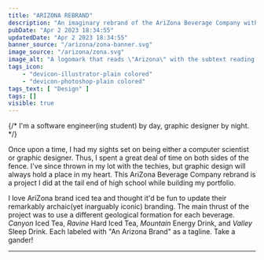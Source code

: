 ```yaml
---
title: "ARIZONA REBRAND"
description: "An imaginary rebrand of the AriZona Beverage Company with a special focus on geological formations."
pubDate: "Apr 2 2023 18:34:55"
updatedDate: "Apr 2 2023 18:34:55"
banner_source: "/arizona/zona-banner.svg"
image_source: "/arizona/zona.svg"
image_alt: "A logomark that reads \"Arizona\" with the subtext reading \"beverage company\"."
tags_icon:
    - "devicon-illustrator-plain colored"
    - "devicon-photoshop-plain colored"
tags_text: [ "Design" ]
tags: []
visible: true
---
```


{/* I'm a software engineer(ing student) by day, graphic designer by night.  */}

Once upon a time, I had my sights set on being either a computer scientist or graphic designer. Thus, I spent a great deal of time on both sides of the fence. I've since thrown in my lot with the techies, but graphic design will always hold a place in my heart. This AriZona Beverage Company rebrand is a project I did at the tail end of high school while building my portfolio. 

I love AriZona brand iced tea and thought it'd be fun to update their remarkably archaic(yet inarguably iconic) branding. The main thrust of the project was to use a different geological formation for each beverage. *Canyon* Iced Tea, *Ravine* Hard Iced Tea, *Mountain* Energy Drink, and *Valley* Sleep Drink. Each labeled with "An Arizona Brand" as a tagline. Take a gander!

<hr/>
<img loading="lazy" src="/arizona/bag-window-mockup.jpg" alt=""/>
<img loading="lazy" src="/arizona/laptop-stamp-mockup.jpg" alt=""/>
<img loading="lazy" src="/arizona/colored-logos.jpg" alt=""/>
<img loading="lazy" src="/arizona/canyon-ravine.jpg" alt=""/>
<img loading="lazy" src="/arizona/mountain-valley.jpg" alt=""/>
<img loading="lazy" src="/arizona/all-cans.png" alt=""/>
<img loading="lazy" src="/arizona/beverage-company.jpg" alt=""/>



